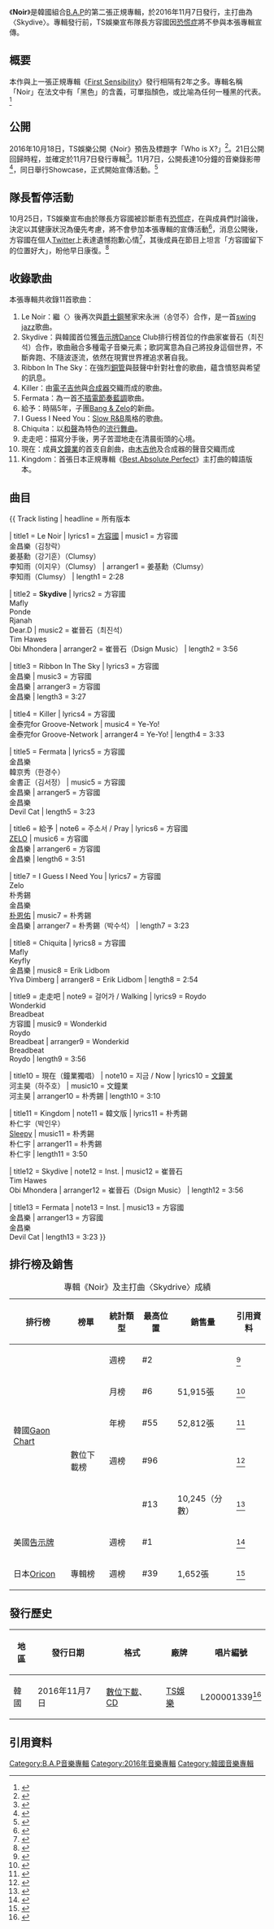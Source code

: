{{Otheruses|subject=韓國音樂專輯|other=日本動畫|NOIR}}
{{Infobox album
| Name        = Noir
| Type        = Studio
| Artist      = [[B.A.P|B.A.P]]
|Cover = B.A.P - Noir.JPG
| Released    = 2016年11月7日
| Recorded    = 2016年
| Genre       = {{hlist|[[韓國流行音樂|韓國流行音樂]]|[[Dance-pop|Dance-pop]]|[[歌謠|歌謠]]|[[陷阱音樂|陷阱音樂]]|[[另類搖滾|另類搖滾]]|[[電子音樂|電子音樂]]{{r|genie|發行}}}}
| Length      = 
| Label       = {{hlist|[[TS娛樂|TS娛樂]]|[[LOEN娛樂|LOEN娛樂]]}}
| Producer    = [[方容國|方容國]]
|Caption=
| Last album  = Best. Absolute. Perfect<br>（2016年）
| This album  = '''Noir'''<br>（2016年）
| Next album  = Unlinited<br>（2017年）
| Misc        = {{Singles
  | Name           = Noir
  | Type           = Studio Album
  | Single 1       = Skydive
  | Single 1 date  = 2016年11月7日
 }}
{{External music video|Type=album|{{YouTube|16hvzx8vjWI|Skydive}}}}
}}

《'''Noir'''》是韓國組合[[B.A.P|B.A.P]]的第二張正規專輯，於2016年11月7日發行，主打曲為〈Skydive〉。專輯發行前，TS娛樂宣布隊長方容國因[[恐慌症|恐慌症]]將不參與本張專輯宣傳。

==概要==
本作與上一張正規專輯《[[First_Sensibility|First Sensibility]]》發行相隔有2年之多。專輯名稱「Noir」在法文中有「黑色」的含義，可單指顏色，或比喻為任何一種黑的代表。<ref name="專輯介紹">{{cite news|title=B.A.P 長達十分鐘小電影MV規格《SKYDIVE》完整MV|url=http://www.koreastardaily.com/tc/news/86868|accessdate=2016-11-10|agency=韓星網|date=2016-11-09|archive-date=2016-11-10|archive-url=https://web.archive.org/web/20161110134008/http://www.koreastardaily.com/tc/news/86868|dead-url=no}}</ref>
==公開==
2016年10月18日，TS娛樂公開《Noir》預告及標題字「Who is X?」<ref>{{cite news|title=B.A.P公開神秘預告 概念神似《ONE SHOT》|url=http://times.hinet.net/news/19442242|accessdate=2016-11-08|agency=HiNet新聞|date=2016-10-18|archive-date=2016-10-22|archive-url=https://web.archive.org/web/20161022022723/http://times.hinet.net/news/19442242|dead-url=no}}</ref>。21日公開回歸時程，並確定於11月7日發行專輯<ref>{{cite news|title=11月依然是歌謠大戰　B.A.P將攜正規二輯回歸|url=http://n.yam.com/nownews/entertain/20161021/20161021937458.html|agency=蕃新聞|accessdate=2016-11-08|date=2016-10-21|archive-date=2016-11-08|archive-url=https://web.archive.org/web/20161108195211/http://n.yam.com/nownews/entertain/20161021/20161021937458.html|dead-url=no}}</ref>。11月7日，公開長達10分鐘的音樂錄影帶<ref name=發行>{{cite news|title=B.A.P reveals music video for 'Skydive'|url=http://english.yonhapnews.co.kr/news/2016/11/07/0200000000AEN20161107007000315.html|accessdate=2016-11-08|agency=yonhapnews|date=2016-11-07|language=en|archive-date=2016-11-08|archive-url=https://web.archive.org/web/20161108141627/http://english.yonhapnews.co.kr/news/2016/11/07/0200000000AEN20161107007000315.html|dead-url=no}}</ref>，同日舉行Showcase，正式開始宣傳活動。<ref>{{cite news|title=B.A.P舉辦正規二輯showcase 暗黑系風格回歸|url=http://news.sina.com.tw/article/20161107/19287168.html|accessdate=2016-11-08|date=2016-11-07|deadurl=yes|archiveurl=https://web.archive.org/web/20161108135900/http://news.sina.com.tw/article/20161107/19287168.html|archivedate=2016-11-08}}</ref>

==隊長暫停活動==
10月25日，TS娛樂宣布由於隊長方容國被診斷患有[[恐慌症|恐慌症]]，在與成員們討論後，決定以其健康狀況為優先考慮，將不會參加本張專輯的宣傳活動<ref>{{cite news|title=愛豆壓力很大！B.A.P方容國患病停止活動|accessdate=2016-11-08|url=http://www.koreastardaily.com/tc/news/86140|agency=韓星網|date=2016-10-25|archive-date=2016-11-08|archive-url=https://web.archive.org/web/20161108135528/http://www.koreastardaily.com/tc/news/86140|dead-url=no}}</ref>，消息公開後，方容國在個人[[Twitter|Twitter]]上表達遺憾抱歉心情<ref>{{cite news|title=因恐慌症缺席專輯宣傳 B.A.P方容國：遺憾也抱歉|url=https://hk.news.yahoo.com/因恐慌症缺席專輯宣傳-b-p方容國-遺憾也抱歉-020000775.html|accessdate=2016-11-08|agency=雅虎新聞|date=2016-10-27|archive-date=2019-02-17|archive-url=https://web.archive.org/web/20190217102355/https://hk.news.yahoo.com/%E5%9B%A0%E6%81%90%E6%85%8C%E7%97%87%E7%BC%BA%E5%B8%AD%E5%B0%88%E8%BC%AF%E5%AE%A3%E5%82%B3-b-p%E6%96%B9%E5%AE%B9%E5%9C%8B-%E9%81%BA%E6%86%BE%E4%B9%9F%E6%8A%B1%E6%AD%89-020000775.html|dead-url=no}}</ref>，其後成員在節目上坦言「方容國留下的位置好大」，盼他早日康復。<ref>{{cite news|title=「方容國留下的空位好大」　B.A.P缺一回歸真心告白|url=http://star.ettoday.net/news/808589|accessdate=2016-11-10|agency=EToday新聞|date=2016-11-09|archive-date=2016-11-10|archive-url=https://web.archive.org/web/20161110025559/http://star.ettoday.net/news/808589|dead-url=no}}</ref>

==收錄歌曲==
本張專輯共收錄11首歌曲：
#Le Noir：繼〈{{le|Coffee Shop|Badman (EP)}}〉後再次與[[爵士鋼琴|爵士鋼琴]]家宋永洲（송영주）合作，是一首[[搖擺樂|swing jazz]]歌曲。{{r|STARCAST}}
#Skydive：與韓國首位獲[[告示牌|告示牌]]Dance Club排行榜首位的作曲家崔晉石（최진석）合作，歌曲融合多種電子音樂元素；歌詞寓意為自己將投身這個世界，不斷奔跑、不隨波逐流，依然在現實世界裡追求著自我。{{r|STARCAST|專輯介紹}}
#Ribbon In The Sky：在強烈[[銅管|銅管]]與鼓聲中針對社會的歌曲，蘊含憤怒與希望的訊息。{{r|STARCAST}}
#Killer：由[[電子吉他|電子吉他]]與[[合成器|合成器]]交織而成的歌曲。{{r|STARCAST}}
#Fermata：為一首[[不插電|不插電]][[節奏藍調|節奏藍調]]歌曲。{{r|STARCAST}}
#給予：時隔5年，子團[[Bang_&_Zelo|Bang & Zelo]]的新曲。{{r|STARCAST}}
#I Guess I Need You：[[Slow_R&B|Slow R&B]]風格的歌曲。{{r|STARCAST}}
#Chiquita：以[[和聲|和聲]]為特色的[[流行舞曲|流行舞曲]]。{{r|STARCAST}}
#走走吧：描寫分手後，男子苦澀地走在清晨街頭的心境。{{r|STARCAST}}
#現在：成員[[文鐘業|文鐘業]]的首支自創曲，由[[木吉他|木吉他]]及合成器的聲音交織而成{{r|STARCAST}}
#Kingdom：首張日本正規專輯《[[Best.Absolute.Perfect|Best.Absolute.Perfect]]》主打曲的韓語版本。{{r|STARCAST}}

==曲目==
{{ Track listing
| headline        = 所有版本{{r|genie}}

| title1          = Le Noir
| lyrics1         = [[方容國|方容國]]
| music1          = 方容國<br>金昌樂（김창락）<br>姜基勳（강기훈）（Clumsy）<br>李知雨（이지우）（Clumsy）
| arranger1          = 姜基勳（Clumsy）<br>李知雨（Clumsy）
| length1         = 2:28

| title2          = '''Skydive'''
| lyrics2         = 方容國<br>Mafly<br>Ponde<br>Rjanah<br>Dear.D
| music2          = 崔晉石（최진석）<br>Tim Hawes<br>Obi Mhondera
| arranger2          = 崔晉石（Dsign Music）
| length2         = 3:56

| title3          = Ribbon In The Sky
| lyrics3         = 方容國<br>金昌樂
| music3          = 方容國<br>金昌樂
| arranger3          = 方容國<br>金昌樂
| length3         = 3:27


| title4          = Killer
| lyrics4         = 方容國<br>金泰完for Groove-Network
| music4          = Ye-Yo!<br>金泰完for Groove-Network
| arranger4          = Ye-Yo!
| length4         = 3:33

| title5          = Fermata
| lyrics5         = 方容國<br>金昌樂<br>韓京秀（한경수）<br>金書正（김서정）
| music5          = 方容國<br>金昌樂
| arranger5          = 方容國<br>金昌樂<br>Devil Cat
| length5         = 3:23

| title6          = 給予
| note6           = 주소서 / Pray
| lyrics6         = 方容國<br>[[ZELO|ZELO]]
| music6          = 方容國<br>金昌樂
| arranger6          = 方容國<br>金昌樂
| length6         = 3:51

| title7          = I Guess I Need You
| lyrics7         = 方容國<br>Zelo<br>朴秀錫<br>金昌樂<br>[[朴恩佑|朴恩佑]]
| music7          = 朴秀錫<br>金昌樂
| arranger7          = 朴秀錫（박수석）
| length7         = 3:23


| title8          = Chiquita
| lyrics8         = 方容國<br>Mafly<br>Keyfly<br>金昌樂
| music8          = Erik Lidbom<br>Ylva Dimberg
| arranger8          = Erik Lidbom
| length8         = 2:54

| title9          = 走走吧
| note9           = 걸어가 / Walking
| lyrics9         = Roydo<br>Wonderkid<br>Breadbeat<br>方容國
| music9          = Wonderkid<br>Roydo<br>Breadbeat
| arranger9          = Wonderkid<br>Breadbeat<br>Roydo
| length9         = 3:56

| title10         = 現在（鐘業獨唱）
| note10          = 지금 / Now
| lyrics10        = [[文鐘業|文鐘業]]<br>河主昊（하주호）
| music10         = 文鐘業<br>河主昊
| arranger10         = 朴秀錫
| length10        = 3:10

| title11         = Kingdom
| note11          = 韓文版
| lyrics11        = 朴秀錫<br>朴仁宇（박인우）<br>[[Sleepy|Sleepy]]
| music11         = 朴秀錫<br>朴仁宇
| arranger11         = 朴秀錫<br>朴仁宇
| length11        = 3:50

| title12         = Skydive
| note12          = Inst.
| music12          = 崔晉石<br>Tim Hawes<br>Obi Mhondera
| arranger12          = 崔晉石（Dsign Music）
| length12        = 3:56

| title13         = Fermata
| note13          = Inst.
| music13         = 方容國<br>金昌樂
| arranger13         = 方容國<br>金昌樂<br>Devil Cat
| length13        = 3:23
}}

==排行榜及銷售==
{| class="wikitable" style="text-align:center;"
|+專輯《Noir》及主打曲〈Skydrive〉成績
|-
!排行榜||榜單||統計類型||最高位置||銷售量||引用資料
|-
|rowspan=5|韓國[[Gaon_Chart|Gaon Chart]]||rowspan=3|{{le|專輯榜|Gaon Album Chart}}||週榜||#2||{{n/a|無資料}}||<ref>{{cite web|title=2016년 46주차 Album Chart|url=http://gaonchart.co.kr/main/section/chart/album.gaon?nationGbn=T&serviceGbn=&targetTime=46&hitYear=2016&termGbn=week|website=gaon chart|accessdate=2016-11-18|language=ko|archive-date=2016-11-17|archive-url=https://web.archive.org/web/20161117212425/http://gaonchart.co.kr/main/section/chart/album.gaon?nationGbn=T&serviceGbn=&targetTime=46&hitYear=2016&termGbn=week|dead-url=no}}</ref>
|-
|月榜||#6||51,915張||<ref>{{cite web|title=2016년 11월 Album Chart|url=http://gaonchart.co.kr/main/section/chart/album.gaon?nationGbn=T&serviceGbn=&targetTime=11&hitYear=2016&termGbn=month|website=gaon chart|accessdate=2016-12-13|language=ko|archive-date=2016-12-20|archive-url=https://web.archive.org/web/20161220180029/http://www.gaonchart.co.kr/main/section/chart/album.gaon?nationGbn=T&serviceGbn=&targetTime=11&hitYear=2016&termGbn=month|dead-url=no}}</ref>
|-
|年榜||#55||52,812張||<ref>{{cite web|title=2016년 Album Chart|url=http://gaonchart.co.kr/main/section/chart/album.gaon?nationGbn=T&serviceGbn=&targetTime=2016&hitYear=2016&termGbn=year|website=gaon chart|accessdate=2017-01-14|language=ko|archive-date=2017-08-01|archive-url=https://web.archive.org/web/20170801083330/http://gaonchart.co.kr/main/section/chart/album.gaon?nationGbn=T&serviceGbn=&targetTime=2016&hitYear=2016&termGbn=year|dead-url=no}}</ref>
|-
|數位下載榜||週榜||#96||{{n/a|無資料}}||<ref>{{cite web|title=2016년 46주차 Download Chart|url=http://gaonchart.co.kr/main/section/chart/online.gaon?nationGbn=T&serviceGbn=S1020&targetTime=46&hitYear=2016&termGbn=week|website=gaon chart|accessdate=2016-11-18|language=ko|archive-date=2016-11-19|archive-url=https://web.archive.org/web/20161119183508/http://www.gaonchart.co.kr/main/section/chart/online.gaon?serviceGbn=S1020&termGbn=week&hitYear=2016&targetTime=46&nationGbn=T|dead-url=no}}</ref>
|-
|colspan=2|{{le|社會榜|Gaon Gaon Social Chart}}||#13||10,245（分數）||<ref>{{cite web|title=2016년 46주차 Social Chart|url=http://gaonchart.co.kr/main/section/chart/social.gaon?nationGbn=S&serviceGbn=&targetTime=46&hitYear=2016&termGbn=week|website=gaon|accessdate=2016-12-03|language=ko|archive-date=2016-11-17|archive-url=https://web.archive.org/web/20161117212117/http://gaonchart.co.kr/main/section/chart/social.gaon?nationGbn=S&serviceGbn=&targetTime=46&hitYear=2016&termGbn=week|dead-url=no}}</ref>
|-
|美國[[告示牌|告示牌]]||{{le|世界專輯榜|Top Heatseekers}}||週榜||#1||{{n/a|無資料}}||<ref>{{cite web|title=告示牌世界專輯榜（2016-11-26）|url=http://www.billboard.com/charts/world-albums/2016-11-26|website=告示牌|accessdate=2016-11-18|language=en|archive-date=2017-07-14|archive-url=https://web.archive.org/web/20170714234121/http://www.billboard.com/charts/world-albums/2016-11-26|dead-url=no}}</ref>
|-
|日本[[Oricon|Oricon]]||專輯榜||週榜||#39||1,652張||<ref>{{cite web|title=日本Oricon（2016年11月07日～2016年11月13日）|url=http://www.oricon.co.jp/rank/ja/w/2016-11-21/p/4/|website=Oricon|accessdate=2016-11-18|archiveurl=https://web.archive.org/web/20161118072521/http://www.oricon.co.jp/rank/ja/w/2016-11-21/p/4/|archivedate=2016-11-18|language=ja|deadurl=yes}}</ref>
|}

==發行歷史==
{|class="wikitable"
|-
!地區||發行日期||格式||廠牌||唱片編號
|-
|韓國||2016年11月7日||[[數位下載|數位下載]]、[[CD|CD]]||[[TS娛樂|TS娛樂]]||L200001339<ref>{{cite web|title=MusicBrainz的專輯資訊|url=https://musicbrainz.org/release-group/dfe53052-7ec5-45b1-ac41-d96ccc8617d8|website=MusicBrainz|accessdate=2016-11-11|archive-date=2016-11-11|archive-url=https://web.archive.org/web/20161111191144/https://musicbrainz.org/release-group/dfe53052-7ec5-45b1-ac41-d96ccc8617d8|dead-url=no}}</ref>
|}

==引用資料==
{{portal box|音樂|大韓民國}}
{{Reflist|refs=
<ref name=genie>{{cite web|title=geine官網上的專輯介紹|url=http://www.genie.co.kr/detail/albumInfo?axnm=80889568|website=genie|accessdate=2016-11-08|language=ko|archive-date=2016-11-20|archive-url=https://web.archive.org/web/20161120184011/http://www.genie.co.kr/detail/albumInfo?axnm=80889568|dead-url=no}}</ref>

<ref name=STARCAST>{{cite web|title=[스타캐스트] B.A.P '느와르' B컷 대방출. 범인 X? 뭣이 중헌디.|url=http://m.star.naver.com/BAP/news/end?id=8429372&langCode=ko|website=naver|accessdate=2016-11-08|language=ko|archive-date=2016-11-08|archive-url=https://web.archive.org/web/20161108140751/http://m.star.naver.com/BAP/news/end?id=8429372&langCode=ko|dead-url=no}}</ref>}}
{{B.A.P}}

[[Category:B.A.P音樂專輯|Category:B.A.P音樂專輯]]
[[Category:2016年音樂專輯|Category:2016年音樂專輯]]
[[Category:韓國音樂專輯|Category:韓國音樂專輯]]